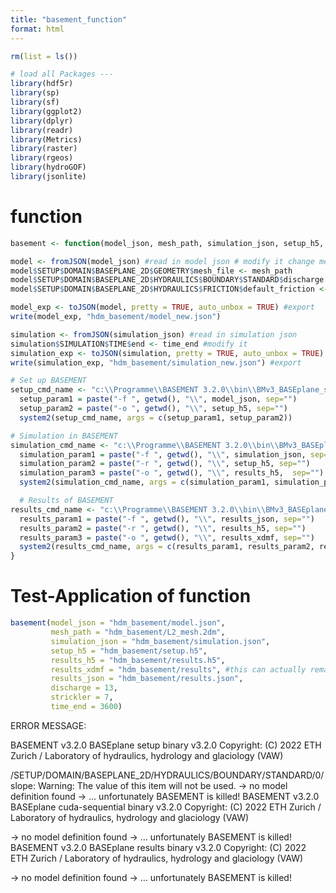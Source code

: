 ```yaml
---
title: "basement_function"
format: html
---
```

```r
rm(list = ls())

# load all Packages ---
library(hdf5r)
library(sp)
library(sf)
library(ggplot2)
library(dplyr)
library(readr)
library(Metrics)
library(raster)
library(rgeos)
library(hydroGOF)
library(jsonlite)
```

# function
```r
basement <- function(model_json, mesh_path, simulation_json, setup_h5, results_h5, results_xdmf, results_json, discharge, strickler, time_end){

model <- fromJSON(model_json) #read in model json # modify it change mesh
model$SETUP$DOMAIN$BASEPLANE_2D$GEOMETRY$mesh_file <- mesh_path
model$SETUP$DOMAIN$BASEPLANE_2D$HYDRAULICS$BOUNDARY$STANDARD$discharge[1] <- discharge  #change discharge
model$SETUP$DOMAIN$BASEPLANE_2D$HYDRAULICS$FRICTION$default_friction <-  strickler #change Strickler

model_exp <- toJSON(model, pretty = TRUE, auto_unbox = TRUE) #export 
write(model_exp, "hdm_basement/model_new.json")

simulation <- fromJSON(simulation_json) #read in simulation json
simulation$SIMULATION$TIME$end <- time_end #modify it
simulation_exp <- toJSON(simulation, pretty = TRUE, auto_unbox = TRUE)
write(simulation_exp, "hdm_basement/simulation_new.json") #export 

# Set up BASEMENT
setup_cmd_name <- "c:\\Programme\\BASEMENT 3.2.0\\bin\\BMv3_BASEplane_setup.exe"
  setup_param1 = paste("-f ", getwd(), "\\", model_json, sep="")
  setup_param2 = paste("-o ", getwd(), "\\", setup_h5, sep="")
  system2(setup_cmd_name, args = c(setup_param1, setup_param2))

# Simulation in BASEMENT
simulation_cmd_name <- "c:\\Programme\\BASEMENT 3.2.0\\bin\\BMv3_BASEplane_omp.exe"
  simulation_param1 = paste("-f ", getwd(), "\\", simulation_json, sep="")
  simulation_param2 = paste("-r ", getwd(), "\\", setup_h5, sep="")
  simulation_param3 = paste("-o ", getwd(), "\\", results_h5,  sep="")
  system2(simulation_cmd_name, args = c(simulation_param1, simulation_param2, simulation_param3, "-p", "-n 16"))

  # Results of BASEMENT
results_cmd_name <- "c:\\Programme\\BASEMENT 3.2.0\\bin\\BMv3_BASEplane_results.exe"
  results_param1 = paste("-f ", getwd(), "\\", results_json, sep="")
  results_param2 = paste("-r ", getwd(), "\\", results_h5, sep="")
  results_param3 = paste("-o ", getwd(), "\\", results_xdmf, sep="")
  system2(results_cmd_name, args = c(results_param1, results_param2, results_param3))
}
```

# Test-Application of function 
```r
basement(model_json = "hdm_basement/model.json", 
         mesh_path = "hdm_basement/L2_mesh.2dm", 
         simulation_json = "hdm_basement/simulation.json",
         setup_h5 = "hdm_basement/setup.h5",
         results_h5 = "hdm_basement/results.h5",
         results_xdmf = "hdm_basement/results", #this can actually remain always the same
         results_json = "hdm_basement/results.json",
         discharge = 13, 
         strickler = 7, 
         time_end = 3600)

```

ERROR MESSAGE: 

BASEMENT v3.2.0
BASEplane setup binary
v3.2.0
Copyright: (C) 2022 ETH Zurich / Laboratory of hydraulics, hydrology and glaciology (VAW)

/SETUP/DOMAIN/BASEPLANE_2D/HYDRAULICS/BOUNDARY/STANDARD/0/slope: Warning: The value of this item will not be used.
 -> no model definition found
 -> ... unfortunately BASEMENT is killed!
BASEMENT v3.2.0
BASEplane cuda-sequential binary
v3.2.0
Copyright: (C) 2022 ETH Zurich / Laboratory of hydraulics, hydrology and glaciology (VAW)

 -> no model definition found
 -> ... unfortunately BASEMENT is killed!
BASEMENT v3.2.0
BASEplane results binary
v3.2.0
Copyright: (C) 2022 ETH Zurich / Laboratory of hydraulics, hydrology and glaciology (VAW)

 -> no model definition found
 -> ... unfortunately BASEMENT is killed!
